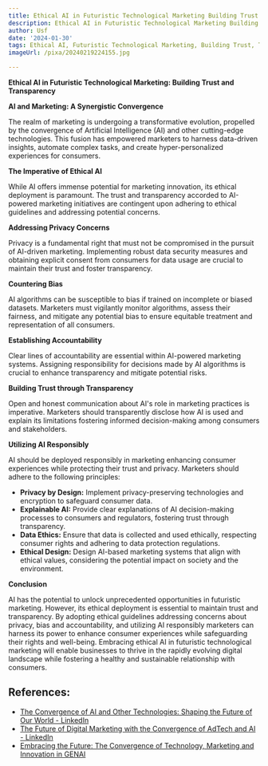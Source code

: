 ```yaml
---
title: Ethical AI in Futuristic Technological Marketing Building Trust and Transparency
description: Ethical AI in Futuristic Technological Marketing Building Trust and Transparency
author: Usf
date: '2024-01-30'
tags: Ethical AI, Futuristic Technological Marketing, Building Trust, Transparency
imageUrl: /pixa/20240219224155.jpg

---
```

**Ethical  AI in Futuristic Technological Marketing: Building Trust and Transparency**

**AI and Marketing: A Synergistic Convergence**

The realm of  marketing is undergoing a  transformative evolution, propelled by the convergence of Artificial Intelligence (AI) and other cutting-edge technologies. This fusion has empowered marketers to harness data-driven insights, automate complex tasks, and create hyper-personalized experiences for consumers.

**The Imperative of Ethical AI**

While AI offers immense potential for marketing innovation, its ethical deployment is paramount. The trust and transparency accorded to AI-powered marketing initiatives are contingent  upon adhering to ethical guidelines and addressing potential concerns.

**Addressing Privacy Concerns**

Privacy is a fundamental right that must not be compromised in the pursuit of AI-driven marketing. Implementing robust data security measures and obtaining explicit consent from consumers for data usage are crucial to maintain their trust  and foster transparency.

**Countering Bias**

AI algorithms can be susceptible  to bias if trained  on incomplete  or biased datasets. Marketers must vigilantly monitor algorithms, assess their fairness, and mitigate any potential bias to ensure equitable treatment and  representation of all consumers.

**Establishing Accountability**

Clear lines  of accountability are essential within AI-powered marketing systems. Assigning responsibility for decisions made by AI algorithms  is crucial to enhance transparency and mitigate potential risks.

**Building Trust  through Transparency**

Open and honest communication about  AI's role in  marketing practices  is  imperative. Marketers should transparently  disclose how AI is used and explain its limitations fostering informed decision-making among consumers  and  stakeholders.

**Utilizing  AI Responsibly**

AI should be deployed responsibly in  marketing enhancing consumer  experiences while protecting their  trust and privacy. Marketers should adhere to the  following principles:

- **Privacy by Design:** Implement privacy-preserving technologies and  encryption to safeguard consumer data.
- **Explainable AI:** Provide clear explanations of  AI decision-making processes to consumers and  regulators, fostering trust through transparency.
- **Data  Ethics:**  Ensure that data is collected and used ethically, respecting consumer rights and adhering to data protection regulations.
- **Ethical Design:** Design AI-based marketing systems that align with ethical values, considering  the  potential impact on society and the environment.

**Conclusion**

AI has the potential to unlock unprecedented opportunities in futuristic marketing. However,  its ethical deployment is essential to  maintain trust  and transparency. By  adopting ethical guidelines addressing concerns about privacy, bias and accountability, and  utilizing AI responsibly  marketers can harness  its power to  enhance consumer experiences while safeguarding their rights and well-being. Embracing ethical AI in futuristic technological marketing will enable businesses to thrive in the rapidly evolving digital landscape while fostering a healthy and sustainable relationship with consumers.

## References:
- [The Convergence of AI and Other Technologies: Shaping the Future of Our World - LinkedIn](https://www.linkedin.com/pulse/convergence-ai-other-technologies-shaping-future-our-world-sharma)
- [The Future of Digital Marketing with the Convergence of AdTech and AI - LinkedIn](https://www.linkedin.com/pulse/future-digital-marketing-convergence-adtech-ai-afntz?trk=organization_guest_main-feed-card_feed-article-content)
- [Embracing the Future: The Convergence of Technology, Marketing and Innovation in GENAI](https://www.wearejackryan.com/post/embracing-the-future-the-convergence-of-technology-marketing-and-innovation-in-gen-ai)
